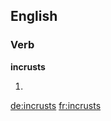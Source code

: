 ==English==

===Verb===
'''incrusts'''

# {{third-person singular of|[[incrust]]}}

[[de:incrusts]]
[[fr:incrusts]]